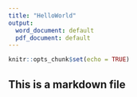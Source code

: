 ```yaml
---
title: "HelloWorld"
output:
  word_document: default
  pdf_document: default
---
```


```r
knitr::opts_chunk$set(echo = TRUE)
```
## This is a markdown file

